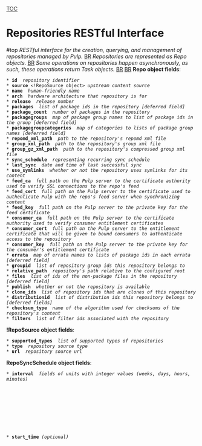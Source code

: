 [[TOC]]
= Repositories RESTful Interface = #top
''RESTful interface for the creation, querying, and management of repositories managed by Pulp.'' [[BR]]
''Repositories are represented as Repo objects.'' [[BR]]
''Some operations on repositories happen asynchronously, as such, these operations return Task objects.'' [[BR]]
[[BR]]
'''Repo object fields''': 
 * '''id''' <str> ''repository identifier''
 * '''source''' <!RepoSource object> ''upstream content source''
 * '''name''' <str> ''human-friendly name''
 * '''arch''' <str> ''hardware architecture that repository is for''
 * '''release''' <str> ''release number''
 * '''packages''' <list of str> ''list of package ids in the repository [deferred field]''
 * '''package_count''' <int> ''number of packages in the repository''
 * '''packagegroups''' <object> ''map of package group names to list of package ids in the group [deferred field]''
 * '''packagegroupcategories''' <object> ''map of categories to lists of package group names [deferred field]''
 * '''repomd_xml_path''' <str> ''path to the repository's repomd xml file''
 * '''group_xml_path''' <str> ''path to the repository's group xml file''
 * '''group_gz_xml_path''' <str> ''path to the repository's compressed group xml file''
 * '''sync_schedule''' <RepoSyncSchedule object> ''representing recurring sync schedule''
 * '''last_sync''' <timestamp> ''date and time of last successful sync''
 * '''use_symlinks''' <bool> ''whether or not the repository uses symlinks for its content''
 * '''feed_ca''' <str> ''full path on the Pulp server to the certificate authority used to verify SSL connections to the repo's feed''
 * '''feed_cert''' <str> ''full path on the Pulp server to the certificate used to authenticate Pulp with the repo's feed server when synchronizing content''
 * '''feed_key''' <str> ''full path on the Pulp server to the private key for the feed certificate''
 * '''consumer_ca''' <str> ''full path on the Pulp server to the certificate authority used to verify consumer entitlement certificates''
 * '''consumer_cert''' <str> ''full path on the Pulp server to the entitlement certificate that will be given to bound consumers to authenticate access to the repository''
 * '''consumer_key''' <str> ''full path on the Pulp server to the private key for the consumer's entitlement certificate''
 * '''errata''' <object> ''map of errata names to lists of package ids in each errata [deferred field]''
 * '''groupid''' <list of str> ''list of repository group ids this repository belongs to''
 * '''relative_path''' <str> ''repository's path relative to the configured root''
 * '''files''' <list of str> ''list of ids of the non-package files in the repository [deferred field]''
 * '''publish''' <bool> ''whether or not the repository is available''
 * '''clone_ids''' <list of str> ''list of repository ids that are clones of this repository''
 * '''distributionid''' <list of str> ''list of distribution ids this repository belongs to [deferred fields]''
 * '''checksum_type''' <str> ''name of the algorithm used for checksums of the repository's content''
 * '''filters''' <list of str> ''list of filter ids associated with the repository''
'''!RepoSource object fields''': 
 * '''supported_types''' <list of str> ''list of supported types of repositories''
 * '''type''' <str> ''repository source type''
 * '''url''' <str> ''repository source url''
'''RepoSyncSchedule object fields''': 
 * '''interval''' <object> ''fields of units with integer values (weeks, days, hours, minutes)''
 * '''start_time''' ''(optional)'' <object> ''fields of units with integer values (year, month, day, hour, minute)''
 * '''runs''' ''(optional)'' <int> ''number of runs to execute, omitted mean ad infinitum''
'''Task object fields''': 
 * '''id''' <str> ''unique id (usually a uuid) for the task''
 * '''method_name''' <str> ''name of the pulp library method that was called''
 * '''state''' <str> ''one of several valid states of the tasks lifetime: waiting, running, finished, error, timed_out, canceled, reset, suspended''
 * '''start_time''' <timestamp or nil> ''time the task started running, nil if the task has not yet started''
 * '''finish_time''' <timestamp or nil> ''time the task finished running, nil if the task has not yet finished''
 * '''result''' <object or nil> ''the result of the pulp library method upon return, usually nil''
 * '''exception''' <str or nil> ''a string representation of an error in the pulp librry call, if any''
 * '''traceback''' <str or nil> ''a string print out of the trace back for the exception, if any''
 * '''progress''' <object or nil> ''object representing the pulp library call's progress, nill if no information is available''
 * '''scheduled_time''' <timestamp or nil> ''time the task is scheduled to run, applicable only for scheduled tasks''
 * '''status_path''' <str> ''complete uri path to poll for the task's progress using http GET''
'''Progress object fields''': 
 * '''step''' <str> ''name of the step the pulp library call is on''
 * '''items_total''' <int> ''the total number of items to be processed by the call''
 * '''items_left''' <int> ''the remaining number of items to be processed by the call''
 * '''details''' <object> ''object providing further details on the progress''
'''Details object fields''': 
 * '''num_success''' <int> ''the number of items successfully processed''
 * '''total_count''' <int> ''the number of items that were attempted to be processed''

----

== Delete All Repositories ==
''Delete all repositories managed by Pulp.'' [[BR]]
[[BR]]
'''method''': DELETE [[BR]]
[[BR]]
'''path''': /repositories/ [[BR]]
[[BR]]
'''permission''': DELETE [[BR]]
[[BR]]
'''success response''': 200 OK [[BR]]
[[BR]]
'''failure response''': None [[BR]]
[[BR]]
'''return''': True [[BR]]
[[BR]]

== List Available Repositories ==
''Get a list of all repositories managed by Pulp.'' [[BR]]
[[BR]]
'''method''': GET [[BR]]
[[BR]]
'''path''': /repositories/ [[BR]]
[[BR]]
'''permission''': READ [[BR]]
[[BR]]
'''success response''': 200 OK [[BR]]
[[BR]]
'''failure response''': None [[BR]]
[[BR]]
'''return''': list of Repo objects, possibly empty [[BR]]
[[BR]]
'''filters''': 
 * '''id''' <str> ''repository id''
 * '''name''' <str> ''repository name''
 * '''arch''' <str> ''repository contect architecture''
 * '''groupid''' <str> ''repository group id''
 * '''relative_path''' <str> ''repository's on disk path''
[[BR]]

== Create a Repository ==
''Create a new repository based on the passed information'' [[BR]]
[[BR]]
'''method''': POST [[BR]]
[[BR]]
'''path''': /repositories/ [[BR]]
[[BR]]
'''permission''': CREATE [[BR]]
[[BR]]
'''success response''': 201 Created [[BR]]
[[BR]]
'''failure response''': 409 Conflict if the parameters matches an existing repository [[BR]]
[[BR]]
'''return''': new Repo object [[BR]]
[[BR]]
'''parameters''': 
 * '''id''' <str> ''the repository's unique id''
 * '''name''' <str> ''a human-friendly name for the repsitory''
 * '''arch''' <str> ''the main architecture of packages contained in the repository''
 * '''feed''' <str> ''repository feed in the form of <type>:<url>''
 * '''use_symlinks''' ''(optional)'' <bool> ''defaults to false''
 * '''sync_schedule''' ''(optional)'' <RepoSyncSchedule object> ''schedule to regularly sync the repository on''
 * '''feed_cert_data''' ''(optional)'' <str> ''certificate information to use when connecting to the feed''
 * '''consumer_cert_data''' ''(optional)'' <str> ''certificate information to use when validating consumers of this repo''
 * '''cert_data''' ''(optional)'' <str> ''repository certificate information''
 * '''relative_path''' ''(optional)'' <str> ''repository on disk path''
 * '''groupid''' ''(optional)'' <list of str> ''list of repository group ids this repository belongs to''
 * '''gpgkeys''' ''(optional)'' <list of str> ''list of gpg keys used for signing content''
 * '''checksum_type''' ''(optional)'' <str> ''name of the algorithm to use for content checksums, defaults to sha256''
[[BR]]

----

== Delete A Repository ==
''Delete a single repository'' [[BR]]
[[BR]]
'''method''': DELETE [[BR]]
[[BR]]
'''path''': /repositories/<id>/ [[BR]]
[[BR]]
'''permission''': DELETE [[BR]]
[[BR]]
'''success response''': 200 OK [[BR]]
[[BR]]
'''failure response''': None [[BR]]
[[BR]]
'''return''': true [[BR]]
[[BR]]

== Get A Repository ==
''Get a Repo object for a specific repository'' [[BR]]
[[BR]]
'''method''': GET [[BR]]
[[BR]]
'''path''': /repositories/<id>/ [[BR]]
[[BR]]
'''permission''': READ [[BR]]
[[BR]]
'''success response''': 200 OK [[BR]]
[[BR]]
'''failure response''': 404 Not Found if the id does not match a repository [[BR]]
[[BR]]
'''return''': a Repo object [[BR]]
[[BR]]

== Update A Repository ==
''Change an exisiting repository.'' [[BR]]
[[BR]]
'''method''': PUT [[BR]]
[[BR]]
'''path''': /repositories/<id>/ [[BR]]
[[BR]]
'''permission''': UPDATE [[BR]]
[[BR]]
'''success response''': 200 OK [[BR]]
[[BR]]
'''failure response''': 400 Bad Request when trying to change the id [[BR]]
[[BR]]
'''return''': a Repo object [[BR]]
[[BR]]
'''parameters''': any field of a Repo object except id [[BR]]
[[BR]]

----

== Cancel A Task ==
[[BR]]
'''method''': DELETE [[BR]]
[[BR]]
'''path''': /repositories/<id>/<action name>/<task id>/ [[BR]]
[[BR]]
'''permission''': READ [[BR]]
[[BR]]
'''success response''': 
 202 Accepted [[BR]]
 204 No Content if the task has already finished [[BR]]
[[BR]]
'''failure response''': 404 Not Found if the task id does nat match a task for the repository [[BR]]
[[BR]]
'''return''': Task object on 202 [[BR]]
[[BR]]

== Action Status ==
''Check the status of a previously returned task.'' [[BR]]
''This url path should match the status_uri of a Task object.'' [[BR]]
[[BR]]
'''method''': GET [[BR]]
[[BR]]
'''path''': /repositories/<id>/<action name>/<task id>/ [[BR]]
[[BR]]
'''permission''': EXECUTE [[BR]]
[[BR]]
'''success response''': 200 OK [[BR]]
[[BR]]
'''failure response''': 404 Not Found if the task id does not match a task for the repository [[BR]]
[[BR]]
'''return''': Task object [[BR]]
[[BR]]

----

== List Actions ==
''Get a list of actions that were executed asynchronously on a repository.'' [[BR]]
''This method only works for actions that returned a 202 Accepted response.'' [[BR]]
''e.g. /repositories/my-repo/sync/'' [[BR]]
[[BR]]
'''method''': GET [[BR]]
[[BR]]
'''path''': /repositories/<id>/<action name>/ [[BR]]
[[BR]]
'''permission''': READ [[BR]]
[[BR]]
'''success response''': 200 OK [[BR]]
[[BR]]
'''failure response''': None [[BR]]
[[BR]]
'''return''': list of Task objects [[BR]]
[[BR]]

== Repository Sychronization ==
''Synchronize the repository's content from its source.'' [[BR]]
[[BR]]
'''method''': POST [[BR]]
[[BR]]
'''path''': /repositories/<id>/sync/ [[BR]]
[[BR]]
'''permission''': EXECUTE [[BR]]
[[BR]]
'''success response''': 202 Accepted [[BR]]
[[BR]]
'''failure response''': 
 404 Not Found if the id does not match a repository [[BR]]
 406 Not Acceptable if the repository does not have a source [[BR]]
 409 Conflict if a sync is already in progress for the repository [[BR]]
[[BR]]
'''return''': a Task object [[BR]]
[[BR]]
'''parameters''': 
 * '''timeout''' ''(optional)'' <str> ''timeout in <units>:<value> format (e.g. hours:2) valid units: seconds, minutes, hours, days, weeks''
 * '''skip''' ''(optional)'' <object> ''yum skip dict''
 * '''limit''' ''(optional)'' <int> ''value in KB/sec to limit download bandwidth per thread.  Only applicable for yum synchronization''
 * '''threads''' ''(optional)'' <int> ''number of threads to use for synchronization.  Only applicable for yum synchronization''
[[BR]]

== Add Errata ==
''Add errata to the repository.'' [[BR]]
[[BR]]
'''method''': POST [[BR]]
[[BR]]
'''path''': /repositories/<id>/add_errata/ [[BR]]
[[BR]]
'''permission''': EXECUTE [[BR]]
[[BR]]
'''success response''': 200 OK [[BR]]
[[BR]]
'''failure response''': 404 Not Found if the id does not match a repository [[BR]]
[[BR]]
'''return''': nil [[BR]]
[[BR]]
'''parameters''': 
 * '''errataid''' <str> ''errata id''
[[BR]]

== Add File ==
''Add files to the repository.'' [[BR]]
[[BR]]
'''method''': POST [[BR]]
[[BR]]
'''path''': /repositories/<id>/add_file/ [[BR]]
[[BR]]
'''permission''': EXECUTE [[BR]]
[[BR]]
'''success response''': 200 OK [[BR]]
[[BR]]
'''failure response''': 404 Not Found if the id does not match a repository [[BR]]
[[BR]]
'''return''': true [[BR]]
[[BR]]
'''parameters''': 
 * '''fileids''' <list of str> ''list of file ids''
[[BR]]

== Add Filters ==
''Add filters to the repository.'' [[BR]]
[[BR]]
'''method''': POST [[BR]]
[[BR]]
'''path''': /repositories/<id>/add_filters/ [[BR]]
[[BR]]
'''permission''': EXECUTE [[BR]]
[[BR]]
'''success response''': 200 OK [[BR]]
[[BR]]
'''failure response''': 404 Not Found if the id does not match a repository [[BR]]
[[BR]]
'''return''': true [[BR]]
[[BR]]
'''parameters''': 
 * '''filters''' <list of str> ''list of filter ids''
[[BR]]

== Add Group ==
''Add a group to the repository.'' [[BR]]
[[BR]]
'''method''': POST [[BR]]
[[BR]]
'''path''': /repositories/<id>/add_group/ [[BR]]
[[BR]]
'''permission''': EXECUTE [[BR]]
[[BR]]
'''success response''': 200 OK [[BR]]
[[BR]]
'''failure response''': 404 Not Found if the id does not match a repository [[BR]]
[[BR]]
'''return''': true [[BR]]
[[BR]]
'''parameters''': 
 * '''addgrp''' <str> ''group id''
[[BR]]

== Add A Package ==
''Add a new package to the repository.'' [[BR]]
[[BR]]
'''method''': POST [[BR]]
[[BR]]
'''path''': /repositories/<id>/add_package/ [[BR]]
[[BR]]
'''permission''': EXECUTE [[BR]]
[[BR]]
'''success response''': 200 OK [[BR]]
[[BR]]
'''failure response''': 404 Not Found if the id does not match a repository [[BR]]
[[BR]]
'''return''': list of errors [[BR]]
[[BR]]
'''parameters''': 
 * '''packageid''' <str> ''id of package to add''
[[BR]]

== Add Package Group To Category ==
''Add a package group to one of the repository's package group categories.'' [[BR]]
[[BR]]
'''method''': POST [[BR]]
[[BR]]
'''path''': /repositories/<id>/add_packagegroup_to_category/ [[BR]]
[[BR]]
'''permission''': EXECUTE [[BR]]
[[BR]]
'''success response''': 200 OK [[BR]]
[[BR]]
'''failure response''': 
 400 Bad Request if the required parameters are not present [[BR]]
 404 Not Found if the id does not match a repository [[BR]]
[[BR]]
'''return''': nil [[BR]]
[[BR]]
'''parameters''': 
 * '''categoryid''' <str> ''package group category id''
 * '''groupid''' <str> ''package group id''
[[BR]]

== Add Packages To Package Group ==
''Add packages to a package group that is in the repository.'' [[BR]]
[[BR]]
'''method''': POST [[BR]]
[[BR]]
'''path''': /repositories/<id>/add_packages_to_group/ [[BR]]
[[BR]]
'''permission''': EXECUTE [[BR]]
[[BR]]
'''success response''': 200 OK [[BR]]
[[BR]]
'''failure response''': 
 400 Bad Request if the required parameters are not present [[BR]]
 404 Not Found if the id does not match a repository [[BR]]
[[BR]]
'''return''': nil [[BR]]
[[BR]]
'''parameters''': 
 * '''groupid''' <str> ''package group id''
 * '''packagenames''' <list of str> ''list of packages to add to the package group''
[[BR]]

== Add Keys ==
''Add gpg keys to the repsository'' [[BR]]
[[BR]]
'''method''': POST [[BR]]
[[BR]]
'''path''': /repositories/<id>/addkeys/ [[BR]]
[[BR]]
'''permission''': EXECUTE [[BR]]
[[BR]]
'''success response''': 200 OK [[BR]]
[[BR]]
'''failure response''': 404 Not Found if the id does not match a repository [[BR]]
[[BR]]
'''return''': true [[BR]]
[[BR]]
'''parameters''': 
 * '''keylist''' <list of str binary lists> ''list of (key name, content) tuples''
[[BR]]

== Repository Clone ==
''Create a new repository by cloning an existing one.'' [[BR]]
[[BR]]
'''method''': POST [[BR]]
[[BR]]
'''path''': /repositories/<id>/clone/ [[BR]]
[[BR]]
'''permission''': EXECUTE [[BR]]
[[BR]]
'''success response''': 202 Accepted [[BR]]
[[BR]]
'''failure response''': 
 404 Not Found if the id does not match a repository [[BR]]
 409 Conflict if the parameters match an existing repository [[BR]]
[[BR]]
'''return''': a Task object [[BR]]
[[BR]]
'''parameters''': 
 * '''clone_id''' <str> ''the id of the clone repository''
 * '''clone_name''' <str> ''the namd of clone repository''
 * '''feed''' <str> ''feed of the clone repository in <type>:<url> format''
 * '''relative_path''' ''(optional)'' <str> ''clone repository on disk path''
 * '''groupid''' ''(optional)'' <str> ''repository groups that clone belongs to''
 * '''filters''' ''(optional)'' <list of objects> ''synchronization filters to apply to the clone''
[[BR]]

== Create A Package Group ==
''Create a new package group in the repository.'' [[BR]]
[[BR]]
'''method''': POST [[BR]]
[[BR]]
'''path''': /repositories/<id>/create_packagegroup/ [[BR]]
[[BR]]
'''permission''': EXECUTE [[BR]]
[[BR]]
'''success response''': 200 OK [[BR]]
[[BR]]
'''failure response''': 
 400 Bad Request if the required parameters are not present [[BR]]
 404 Not Found if the id does not match a repository [[BR]]
[[BR]]
'''return''': [[BR]]
'''parameters''': 
 * '''groupid''' <str> ''id of the package group''
 * '''groupname''' <str> ''name of the package group''
 * '''description''' <str> ''package group description''
[[BR]]

== Create Package Group Category ==
''Create a new package group category in the repository.'' [[BR]]
[[BR]]
'''method''': POST [[BR]]
[[BR]]
'''path''': /repositories/<id>/create_packagegroupcategory/ [[BR]]
[[BR]]
'''permission''': EXECUTE [[BR]]
[[BR]]
'''success response''': 200 OK [[BR]]
[[BR]]
'''failure response''': 
 400 Bad Request if the required parameters are not present [[BR]]
 404 Not Found if the id does not match a repository [[BR]]
[[BR]]
'''return''': !PackageGroupCategory object [[BR]]
[[BR]]
'''parameters''': 
 * '''categoryid''' <str> ''package group category id''
 * '''categoryname''' <str> ''package group category name''
 * '''description''' <str> ''description of the package group category''
[[BR]]

== Delete Errata ==
''Delete errata from the repository.'' [[BR]]
[[BR]]
'''method''': POST [[BR]]
[[BR]]
'''path''': /repositories/<id>/delete_errata/ [[BR]]
[[BR]]
'''permission''': EXECUTE [[BR]]
[[BR]]
'''success response''': 200 OK [[BR]]
[[BR]]
'''failure response''': 404 Not Found if the id does not match a repository [[BR]]
[[BR]]
'''return''': true [[BR]]
[[BR]]
'''parameters''': 
 * '''errataid''' <str> ''errata id''
[[BR]]

== Delete A Package ==
''Delete a package from the repository.'' [[BR]]
[[BR]]
'''method''': POST [[BR]]
[[BR]]
'''path''': /repositories/<id>/delete_package/ [[BR]]
[[BR]]
'''permission''': EXECUTE [[BR]]
[[BR]]
'''success response''': 200 OK [[BR]]
[[BR]]
'''failure response''': 404 Not Found if the id does not match a repository [[BR]]
[[BR]]
'''return''': true [[BR]]
[[BR]]
'''parameters''': 
 * '''package''' <Package object> ''package to delete''
[[BR]]

== Delete A Package From A Package Group ==
''Delete a package from a package group in the repository.'' [[BR]]
[[BR]]
'''method''': POST [[BR]]
[[BR]]
'''path''': /repositories/<id>/delete_package_from_group/ [[BR]]
[[BR]]
'''permission''': EXECUTE [[BR]]
[[BR]]
'''success response''': 200 OK [[BR]]
[[BR]]
'''failure response''': 
 400 Bad Request if the required parameters are not present [[BR]]
 404 Not Found if the id does not match a repository [[BR]]
[[BR]]
'''return''': nil [[BR]]
[[BR]]
'''parameters''': 
 * '''groupid''' <str> ''package group id''
 * '''name''' <str> ''package name to remove''
[[BR]]

== Delete A Package Group ==
''Delete a package group from the repository.'' [[BR]]
[[BR]]
'''method''': POST [[BR]]
[[BR]]
'''path''': /repositories/<id>/delete_packagegroup/ [[BR]]
[[BR]]
'''permission''': EXECUTE [[BR]]
[[BR]]
'''success response''': 200 OK [[BR]]
[[BR]]
'''failure response''': 
 400 Bad Request if the required parameters are not present [[BR]]
 404 Not Found if the id does not match a repository [[BR]]
[[BR]]
'''return''': nil [[BR]]
[[BR]]
'''parameters''': 
 * '''groupid''' <str> ''id of the package group''
[[BR]]

== Delete Package Group From Category ==
''Delete a package group from one of the repository's package group categories.'' [[BR]]
[[BR]]
'''method''': POST [[BR]]
[[BR]]
'''path''': /repositories/<id>/delete_pacakgegroup_from_category/ [[BR]]
[[BR]]
'''permission''': EXECUTE [[BR]]
[[BR]]
'''success response''': 200 OK [[BR]]
[[BR]]
'''failure response''': 
 400 Bad Request if the required parameters are not present [[BR]]
 404 Not Found if the id does not match a repository [[BR]]
[[BR]]
'''return''': nil [[BR]]
[[BR]]
'''parameters''': 
 * '''categoryid''' <str> ''package group category id''
 * '''groupid''' <str> ''package group id''
[[BR]]

== Delete Package Group Category ==
''Delete a package group category from the repository.'' [[BR]]
[[BR]]
'''method''': POST [[BR]]
[[BR]]
'''path''': /repositories/<id>/delete_packagegroupcategory/ [[BR]]
[[BR]]
'''permission''': EXECUTE [[BR]]
[[BR]]
'''success response''': 200 OK [[BR]]
[[BR]]
'''failure response''': 
 400 Bad Request if the required parameters are not present [[BR]]
 404 Not Found if the id does not match a repository [[BR]]
[[BR]]
'''return''': nil [[BR]]
[[BR]]
'''parameters''': 
 * '''categoryid''' <str> ''package group category id''
[[BR]]

== Get Package By File Name ==
''Get packages from the repository by specifying the file names.'' [[BR]]
[[BR]]
'''method''': POST [[BR]]
[[BR]]
'''path''': /repositories/<id>/get_package_by_filename/ [[BR]]
[[BR]]
'''permission''': EXECUTE [[BR]]
[[BR]]
'''success response''': 200 OK [[BR]]
[[BR]]
'''failure response''': 404 Not Found if the id does not match a repository [[BR]]
[[BR]]
'''return''': list of Package Objects [[BR]]
[[BR]]
'''parameters''': 
 * '''filename''' <list of str> ''list of file names''
[[BR]]

== Get Package By NVREA ==
''Get packages from the repository by specifying package name, version, release, epoc, and architecture'' [[BR]]
[[BR]]
'''method''': POST [[BR]]
[[BR]]
'''path''': /repositories/<id>/get_package_by_nvrea/ [[BR]]
[[BR]]
'''permission''': EXECUTE [[BR]]
[[BR]]
'''success response''': 200 OK [[BR]]
[[BR]]
'''failure response''': 404 Not Found if the id does not match a repository [[BR]]
[[BR]]
'''return''': object of package file names to Package objects [[BR]]
[[BR]]
'''parameters''': 
 * '''nvrea''' <list of str> ''list of name, version, release, epoch, architecture specifications''
[[BR]]

== Import Comps ==
''Create packagegroups and categories from a comps.xml file.'' [[BR]]
[[BR]]
'''method''': POST [[BR]]
[[BR]]
'''path''': /repositories/<id>/import_comps/ [[BR]]
[[BR]]
'''permission''': EXECUTE [[BR]]
[[BR]]
'''success response''': 200 OK [[BR]]
[[BR]]
'''failure response''': 404 Not Found if the id does not match a repository [[BR]]
[[BR]]
'''return''': True on success, False on failure [[BR]]
[[BR]]
'''parameters''': 
 * xml comps file body
[[BR]]

== Repository Metadata generation ==
''spawn a repository's metadata generation. If metadata already exists, its a update otherwise a create'' [[BR]]
[[BR]]
'''method''': POST [[BR]]
[[BR]]
'''path''': /repositories/<id>/metadata/ [[BR]]
[[BR]]
'''permission''': EXECUTE [[BR]]
[[BR]]
'''success response''': 202 Accepted [[BR]]
[[BR]]
'''failure response''': 
 404 Not Found if the id does not match a repository [[BR]]
 406 Not Acceptable if the repository does not have a source [[BR]]
 409 Conflict if a metadata is already in progress for the repository [[BR]]
[[BR]]
'''return''': a Task object [[BR]]
[[BR]]

== Remove File ==
''Remove files from the repository.'' [[BR]]
[[BR]]
'''method''': POST [[BR]]
[[BR]]
'''path''': /repositories/<id>/remove_file/ [[BR]]
[[BR]]
'''permission''': EXECUTE [[BR]]
[[BR]]
'''success response''': 200 OK [[BR]]
[[BR]]
'''failure response''': 404 Not Found if the id does not match a repository [[BR]]
[[BR]]
'''return''': true [[BR]]
[[BR]]
'''parameters''': 
 * '''fileids''' <list of str> ''list of file ids''
[[BR]]

== Remove Filters ==
''Remove filters from the repository.'' [[BR]]
[[BR]]
'''method''': POST [[BR]]
[[BR]]
'''path''': /repositories/<id>/remove_filters/ [[BR]]
[[BR]]
'''permission''': EXECUTE [[BR]]
[[BR]]
'''success response''': 200 OK [[BR]]
[[BR]]
'''failure response''': 404 Not Found if the id does not match a repository [[BR]]
[[BR]]
'''return''': true [[BR]]
[[BR]]
'''parameters''': 
 * '''filters''' <list of str> ''list of filter ids''
[[BR]]

== Remove Group ==
''Remove a group from the repository.'' [[BR]]
[[BR]]
'''method''': POST [[BR]]
[[BR]]
'''path''': /repositories/<id>/remove_group/ [[BR]]
[[BR]]
'''permission''': EXECUTE [[BR]]
[[BR]]
'''success response''': 200 OK [[BR]]
[[BR]]
'''failure response''': 404 Not Found if the id does not match a repository [[BR]]
[[BR]]
'''return''': true [[BR]]
[[BR]]
'''parameters''': 
 * '''rmgrp''' <str> ''group id''
[[BR]]

== Remove Keys ==
''Remove gpg keys from the repository.'' [[BR]]
[[BR]]
'''method''': POST [[BR]]
[[BR]]
'''path''': /repositories/<id>/rmkeys/ [[BR]]
[[BR]]
'''permission''': EXECUTE [[BR]]
[[BR]]
'''success response''': 200 OK [[BR]]
[[BR]]
'''failure response''': 404 Not Found if the id does not match a repository [[BR]]
[[BR]]
'''return''': true [[BR]]
[[BR]]
'''parameters''': 
 * '''keys list''' <list of str> ''list of key names to remove''
[[BR]]

== Repository Sychronization ==
''Synchronize the repository's content from its source.'' [[BR]]
[[BR]]
'''method''': POST [[BR]]
[[BR]]
'''path''': /repositories/<id>/sync/ [[BR]]
[[BR]]
'''permission''': EXECUTE [[BR]]
[[BR]]
'''success response''': 202 Accepted [[BR]]
[[BR]]
'''failure response''': 
 404 Not Found if the id does not match a repository [[BR]]
 406 Not Acceptable if the repository does not have a source [[BR]]
 409 Conflict if a sync is already in progress for the repository [[BR]]
[[BR]]
'''return''': a Task object [[BR]]
[[BR]]
'''parameters''': 
 * '''timeout''' ''(optional)'' <str> ''timeout in <units>:<value> format (e.g. hours:2) valid units: seconds, minutes, hours, days, weeks''
 * '''skip''' ''(optional)'' <object> ''yum skip dict''
 * '''limit''' ''(optional)'' <int> ''value in KB/sec to limit download bandwidth per thread.  Only applicable for yum synchronization''
 * '''threads''' ''(optional)'' <int> ''number of threads to use for synchronization.  Only applicable for yum synchronization''
[[BR]]

== Update Publish ==
''Update a repository's 'publish' state.'' [[BR]]
''True means the repository is exposed through Apache.'' [[BR]]
''False means to stop exposing from Apache.'' [[BR]]
[[BR]]
'''method''': POST [[BR]]
[[BR]]
'''path''': /repositories/<id>/update_publish/ [[BR]]
[[BR]]
'''permission''': EXECUTE [[BR]]
[[BR]]
'''success response''': 200 OK [[BR]]
[[BR]]
'''failure response''': 404 Not Found if the id does not match a repository [[BR]]
[[BR]]
'''return''': True on successful update, False otherwise [[BR]]
[[BR]]
'''parameters''': 
 * '''state''' <bool> ''puplish state''
[[BR]]

== Repository Upload ==
''Upload a package to the repository.'' [[BR]]
[[BR]]
'''method''': POST [[BR]]
[[BR]]
'''path''': /repositories/<id>/upload/ [[BR]]
[[BR]]
'''permission''': EXECUTE [[BR]]
[[BR]]
'''success response''': 200 OK [[BR]]
[[BR]]
'''failure response''': 404 Not Found if the id does not match a repository [[BR]]
[[BR]]
'''return''': true [[BR]]
[[BR]]
'''parameters''': 
 * '''pkginfo''' <str> ''package information''
 * '''pkgstream''' <binary> ''package data''
[[BR]]

----

== Repository Comps XML ==
''Get the xml content of the repository comps file'' [[BR]]
[[BR]]
'''method''': GET [[BR]]
[[BR]]
'''path''': /repositories/<id>/comps/ [[BR]]
[[BR]]
'''permission''': READ [[BR]]
[[BR]]
'''success response''': 200 OK [[BR]]
[[BR]]
'''failure response''': Unspecified [[BR]]
[[BR]]
'''return''': xml comps file [[BR]]
[[BR]]

== Repository Distribution ==
''List the distributions the repository is part of.'' [[BR]]
[[BR]]
'''method''': GET [[BR]]
[[BR]]
'''path''': /repositories/<id>/distribution/ [[BR]]
[[BR]]
'''permission''': READ [[BR]]
[[BR]]
'''success response''': 200 OK [[BR]]
[[BR]]
'''failure response''': Unspecified [[BR]]
[[BR]]
'''return''': list of Distribution objects [[BR]]
[[BR]]

== Repository Errata ==
''List the applicable errata for the repository.'' [[BR]]
[[BR]]
'''method''': GET [[BR]]
[[BR]]
'''path''': /repositories/<id>/errata/ [[BR]]
[[BR]]
'''permission''': READ [[BR]]
[[BR]]
'''success response''': 200 OK [[BR]]
[[BR]]
'''failure response''': 404 Not Found if the id does not match a repository [[BR]]
[[BR]]
'''return''': list of Errata objects [[BR]]
[[BR]]
'''filters''': 
 * '''type''' <str> ''type of errata''
[[BR]]

== Repository Files ==
''List the non-package files in the repository.'' [[BR]]
[[BR]]
'''method''': GET [[BR]]
[[BR]]
'''path''': /repositories/<id>/files/ [[BR]]
[[BR]]
'''permission''': READ [[BR]]
[[BR]]
'''success response''': 200 OK [[BR]]
[[BR]]
'''failure response''': Unspecified [[BR]]
[[BR]]
'''return''': list of File objects [[BR]]
[[BR]]

== Repository GPG Keys ==
''List the gpg keys used by the repository.'' [[BR]]
[[BR]]
'''method''': GET [[BR]]
[[BR]]
'''path''': /repositories/<id>/keys/ [[BR]]
[[BR]]
'''permission''': READ [[BR]]
[[BR]]
'''success response''': 200 OK [[BR]]
[[BR]]
'''failure response''': Unspecified [[BR]]
[[BR]]
'''return''': list of gpg keys [[BR]]
[[BR]]

== Repository Package Group Categories ==
''Get the package group categories in the repository.'' [[BR]]
[[BR]]
'''method''': GET [[BR]]
[[BR]]
'''path''': /repositories/<id>/packagegroupcategories/ [[BR]]
[[BR]]
'''permission''': READ [[BR]]
[[BR]]
'''success response''': 200 OK [[BR]]
[[BR]]
'''failure response''': 404 Not Found if the id does not match a repository [[BR]]
[[BR]]
'''return''': list of package group catagory names [[BR]]
[[BR]]
'''filters''': 
 * '''id''' <str> ''package group category id''
 * '''packagegroupcategories''' <str> ''package group category name''
[[BR]]

== Repository Package Groups ==
''Get the package groups in the repositories.'' [[BR]]
[[BR]]
'''method''': GET [[BR]]
[[BR]]
'''path''': /repositories/<id>/packagegroups/ [[BR]]
[[BR]]
'''permission''': READ [[BR]]
[[BR]]
'''success response''': 200 OK [[BR]]
[[BR]]
'''failure response''': 404 Not Found if the id does not match a repository [[BR]]
[[BR]]
'''return''': list of package group names [[BR]]
[[BR]]
'''filters''': 
 * '''id''' <str> ''package groupd id''
 * '''packagegroups''' <str> ''package group name''
[[BR]]

== Repository Packages ==
''Get the packages in a repository'' [[BR]]
[[BR]]
'''method''': GET [[BR]]
[[BR]]
'''path''': /repositories/<id>/packages/ [[BR]]
[[BR]]
'''permission''': READ [[BR]]
[[BR]]
'''success response''': 200 OK [[BR]]
[[BR]]
'''failure response''': 404 Not Found if the id does not match a repository [[BR]]
[[BR]]
'''return''': list of Package objects [[BR]]
[[BR]]
'''filters''': 
 * '''name''' <str> ''package name''
 * '''version''' <str> ''package version''
 * '''release''' <str> ''package release''
 * '''epoch''' <int> ''package epoch''
 * '''arch''' <str> ''package architecture''
 * '''filename''' <str> ''name of package file''
 * '''field''' <str> ''field to include in Package objects''
[[BR]]

----

== Repository Synchronization Schedules ==
''List all repository synchronization schedules.'' [[BR]]
[[BR]]
'''method''': GET [[BR]]
[[BR]]
'''path''': /repositories/schedules/ [[BR]]
[[BR]]
'''permission''': READ [[BR]]
[[BR]]
'''success response''': 200 OK [[BR]]
[[BR]]
'''failure response''': None [[BR]]
[[BR]]
'''return''': list of object that are mappings of repository id to synchronization schedule [[BR]]
[[BR]]
